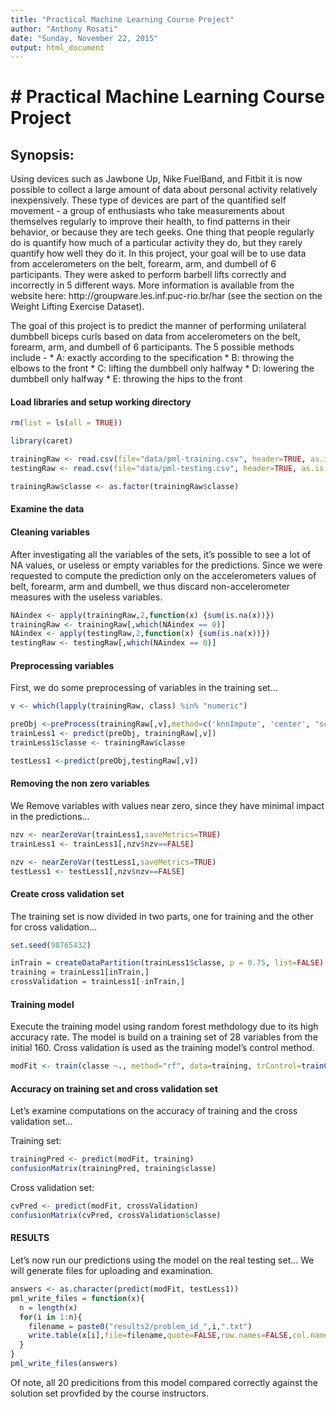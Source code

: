 ```yaml
---
title: "Practical Machine Learning Course Project"
author: "Anthony Rosati"
date: "Sunday, November 22, 2015"
output: html_document
---
```


# Practical Machine Learning Course Project
========================================================

## Synopsis: 

Using devices such as Jawbone Up, Nike FuelBand, and Fitbit it is now possible to collect a large amount of data about personal activity relatively inexpensively. These type of devices are part of the quantified self movement - a group of enthusiasts who take measurements about themselves regularly to improve their health, to find patterns in their behavior, or because they are tech geeks. One thing that people regularly do is quantify how much of a particular activity they do, but they rarely quantify how well they do it. In this project, your goal will be to use data from accelerometers on the belt, forearm, arm, and dumbell of 6 participants. They were asked to perform barbell lifts correctly and incorrectly in 5 different ways. More information is available from the website here: http://groupware.les.inf.puc-rio.br/har (see the section on the Weight Lifting Exercise Dataset). 

The goal of this project is to predict the manner of performing unilateral dumbbell biceps curls based on data from accelerometers on the belt, forearm, arm, and dumbell of 6 participants. The 5 possible methods include -
* A: exactly according to the specification 
* B: throwing the elbows to the front
* C: lifting the dumbbell only halfway 
* D: lowering the dumbbell only halfway
* E: throwing the hips to the front

#### Load libraries and setup working directory
````r
rm(list = ls(all = TRUE))

library(caret)

trainingRaw <- read.csv(file="data/pml-training.csv", header=TRUE, as.is = TRUE, stringsAsFactors = FALSE, sep=',', na.strings=c('NA','','#DIV/0!'))
testingRaw <- read.csv(file="data/pml-testing.csv", header=TRUE, as.is = TRUE, stringsAsFactors = FALSE, sep=',', na.strings=c('NA','','#DIV/0!'))

trainingRaw$classe <- as.factor(trainingRaw$classe)  
````

#### Examine the data

#### Cleaning variables
After investigating all the variables of the sets, it's possible to see a lot of NA values, or useless or empty variables for the predictions. Since we were requested to compute the prediction only on the accelerometers values of belt, forearm, arm and dumbell, we thus discard non-accelerometer measures with the useless variables.

````r
NAindex <- apply(trainingRaw,2,function(x) {sum(is.na(x))}) 
trainingRaw <- trainingRaw[,which(NAindex == 0)]
NAindex <- apply(testingRaw,2,function(x) {sum(is.na(x))}) 
testingRaw <- testingRaw[,which(NAindex == 0)]
````
#### Preprocessing variables

First, we do some preprocessing of variables in the training set...
````r

v <- which(lapply(trainingRaw, class) %in% "numeric")

preObj <-preProcess(trainingRaw[,v],method=c('knnImpute', 'center', 'scale'))
trainLess1 <- predict(preObj, trainingRaw[,v])
trainLess1$classe <- trainingRaw$classe

testLess1 <-predict(preObj,testingRaw[,v])
````
#### Removing the non zero variables
We Remove variables with values near zero, since they have minimal impact in the predictions...

````r
nzv <- nearZeroVar(trainLess1,saveMetrics=TRUE)
trainLess1 <- trainLess1[,nzv$nzv==FALSE]

nzv <- nearZeroVar(testLess1,saveMetrics=TRUE)
testLess1 <- testLess1[,nzv$nzv==FALSE]
````

#### Create cross validation set
The training set is now divided in two parts, one for training and the other for cross validation...

````r
set.seed(98765432)

inTrain = createDataPartition(trainLess1$classe, p = 0.75, list=FALSE)
training = trainLess1[inTrain,]
crossValidation = trainLess1[-inTrain,]
````

#### Training model
Execute the training model using random forest methdology due to its high accuracy rate. The model is build on a training set of 28 variables from the initial 160. Cross validation is used as the training model's control method.

````r
modFit <- train(classe ~., method="rf", data=training, trControl=trainControl(method='cv'), number=5, allowParallel=TRUE )

````

#### Accuracy on training set and cross validation set
Let's examine computations on the accuracy of training and the cross validation set...

Training set:
````r
trainingPred <- predict(modFit, training)
confusionMatrix(trainingPred, training$classe)
````

Cross validation set:
````r
cvPred <- predict(modFit, crossValidation)
confusionMatrix(cvPred, crossValidation$classe)
````

#### RESULTS
Let's now run our predictions using the model on the real testing set... We will generate files for uploading and examination.

````r
answers <- as.character(predict(modFit, testLess1))
pml_write_files = function(x){
  n = length(x)
  for(i in 1:n){
    filename = paste0("results2/problem_id_",i,".txt")
    write.table(x[i],file=filename,quote=FALSE,row.names=FALSE,col.names=FALSE)
  }
}
pml_write_files(answers)

````
Of note, all 20 predicitions from this model compared correctly against the solution set provfided by the course instructors.
